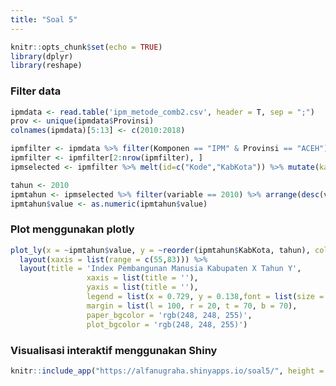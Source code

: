 ```yaml
---
title: "Soal 5"
---
```


```r
knitr::opts_chunk$set(echo = TRUE)
library(dplyr)
library(reshape)
```

### Filter data

```r
ipmdata <- read.table('ipm_metode_comb2.csv', header = T, sep = ";")
prov <- unique(ipmdata$Provinsi)
colnames(ipmdata)[5:13] <- c(2010:2018)

ipmfilter <- ipmdata %>% filter(Komponen == "IPM" & Provinsi == "ACEH") %>% select(-Komponen, -Provinsi)
ipmfilter <- ipmfilter[2:nrow(ipmfilter), ]
ipmselected <- ipmfilter %>% melt(id=c("Kode","KabKota")) %>% mutate(kategori=ifelse(value > 80, "IPM Sangat Tinggi", ifelse(value > 70, "IPM Tinggi", "IPM Sedang")))

tahun <- 2010
ipmtahun <- ipmselected %>% filter(variable == 2010) %>% arrange(desc(value))
ipmtahun$value <- as.numeric(ipmtahun$value)
```


### Plot menggunakan plotly

```r
plot_ly(x = ~ipmtahun$value, y = ~reorder(ipmtahun$KabKota, tahun), color = ipmtahun$kategori, type = 'bar', orientation = 'h') %>% 
  layout(xaxis = list(range = c(55,83))) %>%
  layout(title = 'Index Pembangunan Manusia Kabupaten X Tahun Y',
                 xaxis = list(title = ''),
                 yaxis = list(title = ''),
                 legend = list(x = 0.729, y = 0.138,font = list(size = 10)),
                 margin = list(l = 100, r = 20, t = 70, b = 70),
                 paper_bgcolor = 'rgb(248, 248, 255)',
                 plot_bgcolor = 'rgb(248, 248, 255)')
```


### Visualisasi interaktif menggunakan Shiny

```r
knitr::include_app("https://alfanugraha.shinyapps.io/soal5/", height = "1300px")
```

